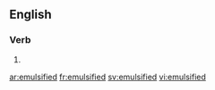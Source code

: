 ==English==

===Verb===
{{head|en}}

# {{en-past of|emulsify}}

[[ar:emulsified]]
[[fr:emulsified]]
[[sv:emulsified]]
[[vi:emulsified]]